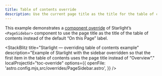 ```yaml
---
title: Table of contents override
description: Use the current page title as the title for the table of contents
---
```



This example demonstrates a [component override](https://starlight.astro.build/guides/overriding-components/) of Starlight’s `<PageSidebar>` component to use the page title as the title of the table of contents instead of the default “On this Page” label.

<StackBlitz
	title="Starlight — overriding table of contents example"
	description="Example of Starlight with the sidebar overridden so that the first item in the table of contents uses the page title instead of “Overview”."
	localProjectId="toc-override"
	options={{
		openFile: 'astro.config.mjs,src/overrides/PageSidebar.astro',
	}}
/>
